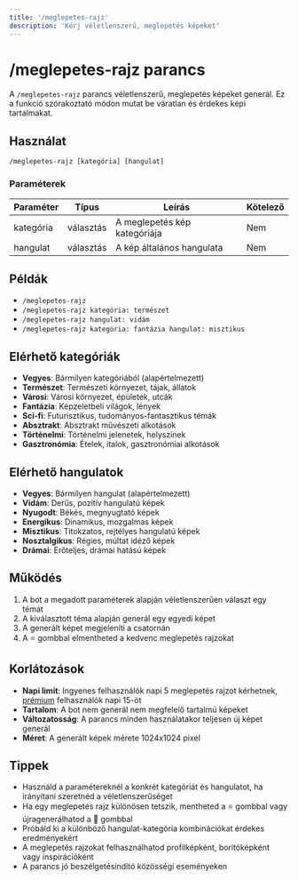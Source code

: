 ```yaml
---
title: '/meglepetes-rajz'
description: 'Kérj véletlenszerű, meglepetés képeket'
---
```


# /meglepetes-rajz parancs

A `/meglepetes-rajz` parancs véletlenszerű, meglepetés képeket generál. Ez a funkció szórakoztató módon mutat be váratlan és érdekes képi tartalmakat.

## Használat

```
/meglepetes-rajz [kategória] [hangulat]
```

### Paraméterek

| Paraméter | Típus | Leírás | Kötelező |
|-----------|------|---------|----------|
| kategória | választás | A meglepetés kép kategóriája | Nem |
| hangulat | választás | A kép általános hangulata | Nem |

## Példák

- `/meglepetes-rajz`
- `/meglepetes-rajz kategória: természet`
- `/meglepetes-rajz hangulat: vidám`
- `/meglepetes-rajz kategória: fantázia hangulat: misztikus`

## Elérhető kategóriák

- **Vegyes**: Bármilyen kategóriából (alapértelmezett)
- **Természet**: Természeti környezet, tájak, állatok
- **Városi**: Városi környezet, épületek, utcák
- **Fantázia**: Képzeletbeli világok, lények
- **Sci-fi**: Futurisztikus, tudományos-fantasztikus témák
- **Absztrakt**: Absztrakt művészeti alkotások
- **Történelmi**: Történelmi jelenetek, helyszínek
- **Gasztronómia**: Ételek, italok, gasztronómiai alkotások

## Elérhető hangulatok

- **Vegyes**: Bármilyen hangulat (alapértelmezett)
- **Vidám**: Derűs, pozitív hangulatú képek
- **Nyugodt**: Békés, megnyugtató képek
- **Energikus**: Dinamikus, mozgalmas képek
- **Misztikus**: Titokzatos, rejtélyes hangulatú képek
- **Nosztalgikus**: Régies, múltat idéző képek
- **Drámai**: Erőteljes, drámai hatású képek

## Működés

1. A bot a megadott paraméterek alapján véletlenszerűen választ egy témát
2. A kiválasztott téma alapján generál egy egyedi képet
3. A generált képet megjeleníti a csatornán
4. A ⭐ gombbal elmentheted a kedvenc meglepetés rajzokat

## Korlátozások

- **Napi limit**: Ingyenes felhasználók napi 5 meglepetés rajzot kérhetnek, [prémium](/HeroAI/kezdes/premium) felhasználók napi 15-öt
- **Tartalom**: A bot nem generál nem megfelelő tartalmú képeket
- **Változatosság**: A parancs minden használatakor teljesen új képet generál
- **Méret**: A generált képek mérete 1024x1024 pixel

## Tippek

- Használd a paramétereknél a konkrét kategóriát és hangulatot, ha irányítani szeretnéd a véletlenszerűséget
- Ha egy meglepetés rajz különösen tetszik, mentheted a ⭐ gombbal vagy újragenerálhatod a 🔄 gombbal
- Próbáld ki a különböző hangulat-kategória kombinációkat érdekes eredményekért
- A meglepetés rajzokat felhasználhatod profilképként, borítóképként vagy inspirációként
- A parancs jó beszélgetésindító közösségi eseményeken 